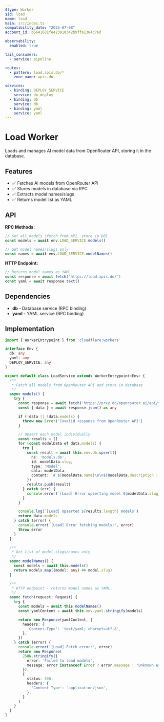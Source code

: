 ```yaml
---
$type: Worker
$id: load
name: load
main: src/index.ts
compatibility_date: "2025-07-08"
account_id: b6641681fe423910342b9ffa1364c76d

observability:
  enabled: true

tail_consumers:
  - service: pipeline

routes:
  - pattern: load.apis.do/*
    zone_name: apis.do

services:
  - binding: DEPLOY_SERVICE
    service: do-deploy
  - binding: db
    service: db
  - binding: yaml
    service: yaml
---
```


# Load Worker

Loads and manages AI model data from OpenRouter API, storing it in the database.

## Features

- ✅ Fetches AI models from OpenRouter API
- ✅ Stores models in database via RPC
- ✅ Extracts model names/slugs
- ✅ Returns model list as YAML

## API

**RPC Methods:**
```javascript
// Get all models (fetch from API, store in DB)
const models = await env.LOAD_SERVICE.models()

// Get model names/slugs only
const names = await env.LOAD_SERVICE.modelNames()
```

**HTTP Endpoint:**
```javascript
// Returns model names as YAML
const response = await fetch('https://load.apis.do/')
const yaml = await response.text()
```

## Dependencies

- **db** - Database service (RPC binding)
- **yaml** - YAML service (RPC binding)

## Implementation

```typescript
import { WorkerEntrypoint } from 'cloudflare:workers'

interface Env {
  db: any
  yaml: any
  DEPLOY_SERVICE: any
}

export default class LoadService extends WorkerEntrypoint<Env> {
  /**
   * Fetch all models from OpenRouter API and store in database
   */
  async models() {
    try {
      const response = await fetch('https://prxy.do/openrouter.ai/api/frontend/models/find')
      const { data } = await response.json() as any

      if (!data || !data.models) {
        throw new Error('Invalid response from OpenRouter API')
      }

      // Upsert each model individually
      const results = []
      for (const modelData of data.models) {
        try {
          const result = await this.env.db.upsert({
            ns: 'models.do',
            id: modelData.slug,
            type: 'Model',
            data: modelData,
            content: `# ${modelData.name}\n\n${modelData.description || ''}`,
          })
          results.push(result)
        } catch (err) {
          console.error(`[Load] Error upserting model ${modelData.slug}:`, err)
        }
      }

      console.log(`[Load] Upserted ${results.length} models`)
      return data.models
    } catch (error) {
      console.error('[Load] Error fetching models:', error)
      throw error
    }
  }

  /**
   * Get list of model slugs/names only
   */
  async modelNames() {
    const models = await this.models()
    return models.map((model: any) => model.slug)
  }

  /**
   * HTTP endpoint - returns model names as YAML
   */
  async fetch(request: Request) {
    try {
      const models = await this.modelNames()
      const yamlContent = await this.env.yaml.stringify(models)

      return new Response(yamlContent, {
        headers: {
          'Content-Type': 'text/yaml; charset=utf-8',
        },
      })
    } catch (error) {
      console.error('[Load] Fetch error:', error)
      return new Response(
        JSON.stringify({
          error: 'Failed to load models',
          message: error instanceof Error ? error.message : 'Unknown error',
        }),
        {
          status: 500,
          headers: {
            'Content-Type': 'application/json',
          },
        }
      )
    }
  }
}
```
